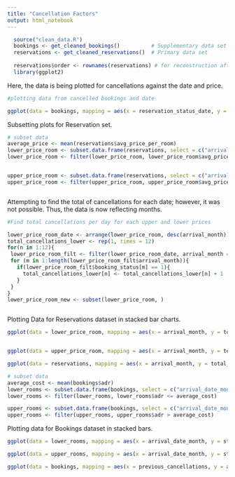 ```yaml
---
title: "Cancellation Factors"
output: html_notebook
---
```


```r
  source("clean_data.R")
  bookings <- get_cleaned_bookings()          # Supplementary data set
  reservations <- get_cleaned_reservations()  # Primary data set
  
  reservations$order <- rownames(reservations) # for reconstruction after subsetting
  library(ggplot2)
```


Here, the data is being plotted for cancellations against the date and price. 

```r

#plotting data from cancelled bookings and date

ggplot(data = bookings, mapping = aes(x = reservation_status_date, y = adr, fill = is_canceled)) + geom_smooth(method = "lm", formula = y~x) + xlab("Date of Stay") + ylab("Average Room Price") 

```


Subsetting plots for Reservation set. 


```r
# subset data
average_price <- mean(reservations$avg_price_per_room)
lower_price_room <- subset.data.frame(reservations, select = c("arrival_month", "total_nights", "booking_status", "avg_price_per_room"))
lower_price_room <- filter(lower_price_room, lower_price_room$avg_price_per_room <= average_price)


upper_price_room <- subset.data.frame(reservations, select = c("arrival_month", "total_nights", "booking_status", "avg_price_per_room", "arrival_date_full")) 
upper_price_room <- filter(upper_price_room, upper_price_room$avg_price_per_room > average_price)



```


Attempting to find the total of cancellations for each date; however, it was not possible. Thus, the data is now reflecting months. 



```r
#Find total cancellations per day for each upper and lower prices 

lower_price_room_date <- arrange(lower_price_room, desc(arrival_month))
total_cancellations_lower <- rep(1, times = 12)
for(n in 1:12){
 lower_price_room_filt <- filter(lower_price_room_date, arrival_month == n)
 for (m in 1:length(lower_price_room_filt$arrival_month)){
   if(lower_price_room_filt$booking_status[m] == 1){
     total_cancellations_lower[n] <- total_cancellations_lower[n] + 1
   }
 }
}
lower_price_room_new <- subset(lower_price_room, )



```



Plotting Data for Reservations dataset in stacked bar charts. 


```r

ggplot(data = lower_price_room, mapping = aes(x = arrival_month, y = total_nights, fill = booking_status)) + geom_bar(position = "fill", stat = "identity") + xlab("Month of Stay") + ylab("Total Nights") + ggtitle(label = "Lower Price Room's Cancellations") + theme_bw() + guides(fill = guide_legend(title = "Reservation Status"))


ggplot(data = upper_price_room, mapping = aes(x = arrival_month, y = total_nights, fill = booking_status)) + geom_bar(position = "fill", stat = "identity") + xlab("Date of Stay") + ylab("Total Nights") + ggtitle(label = "Upper Price Room's Cancellations") + theme_bw() + guides(fill = guide_legend(title = "Reservation Status"))

ggplot(data = reservations, mapping = aes(x = arrival_month, y = total_nights, fill = booking_status)) + geom_bar(position = "stack", stat = "identity") + xlab("Date of Stay") + ylab("Total Nights") + ggtitle(label = "Reservation Cancellations With Total Night") + theme_bw() + guides(fill = guide_legend(title = "Reservation Status"))


```

```r

# subset data
average_cost <- mean(bookings$adr)
lower_rooms <- subset.data.frame(bookings, select = c("arrival_date_month", "stays_total_nights", "reservation_status", "adr"))
lower_rooms <- filter(lower_rooms, lower_rooms$adr <= average_cost)

upper_rooms <- subset.data.frame(bookings, select = c("arrival_date_month", "stays_total_nights", "reservation_status", "adr"))
upper_rooms <- filter(upper_rooms, upper_rooms$adr > average_cost)

```

Plotting data for Bookings dataset in stacked bars. 

```r
ggplot(data = lower_rooms, mapping = aes(x = arrival_date_month, y = stays_total_nights, fill = reservation_status)) + geom_bar(position = "stack", stat = "identity") + xlab("Month of Stay") + ylab("Total Nights") + ggtitle(label = "Lower Price Rooms Cancellations") + theme_bw() + guides(fill = guide_legend(title="Booking Status"))

ggplot(data = upper_rooms, mapping = aes(x = arrival_date_month, y = stays_total_nights, fill = reservation_status)) + geom_bar(position = "stack", stat = "identity") + xlab("Date of Stay") + ylab("Total Nights") + ggtitle(label = "Upper Price Room's Cancellations") + theme_bw() + guides(fill = guide_legend(title="Booking Status")) 

ggplot(data = bookings, mapping = aes(x = previous_cancellations, y = arrival_date_week_number , fill = customer_type)) + geom_tile()
```